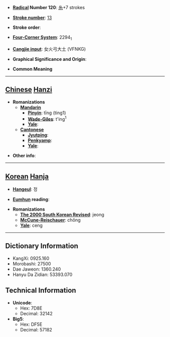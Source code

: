 * '''[[Wiktionary:Chinese radical index| Radical]] Number 120''': [[Wiktionary:Chinese radical index 糸|糸]]+7 strokes

* '''[[Wiktionary:Chinese total strokes index|Stroke number]]''': [[Wiktionary:Chinese total strokes index 13|13]]

* '''Stroke order''': 

* '''[[Wiktionary:Chinese four corner index|Four-Corner System]]''': 2294<sub>1</sub>

* '''[[Wiktionary:Chinese Cangjie index|Cangjie input]]''': 女火弓大土 (VFNKG)

* '''Graphical Significance and Origin''': 

* '''Common Meaning'''

----

== [[Chinese]] [[Hanzi]] ==

* '''Romanizations'''
** '''[[Mandarin]]'''
*** '''[[Pinyin]]''': tīng (ting1)
*** '''[[Wade-Giles]]''': t'ing<sup>1</sup>
*** '''[[Yale]]''': 
** '''[[Cantonese]]'''
*** '''[[Jyutping]]''':
*** '''[[Penkyamp]]''': 
*** '''[[Yale]]''': 

* '''Other info''': 

----

== [[Korean]] [[Hanja]] ==

* '''[[Hangeul]]''': 정

* '''[[Eumhun]] reading''': 

* '''Romanizations'''
** '''[[The 2000 South Korean Revised Romanization|The 2000 South Korean Revised]]''': jeong
** '''[[McCune-Reischauer]]''': chŏng
** '''[[Yale]]''': ceng

----

== Dictionary Information ==

* KangXi: 0925.160
* Morobashi: 27500
* Dae Jaweon: 1360.240
* Hanyu Da Zidian: 53393.070

== Technical Information ==

* '''Unicode''':
** Hex: 7D8E
** Decimal: 32142
* '''Big5''':
** Hex: DF5E
** Decimal: 57182
